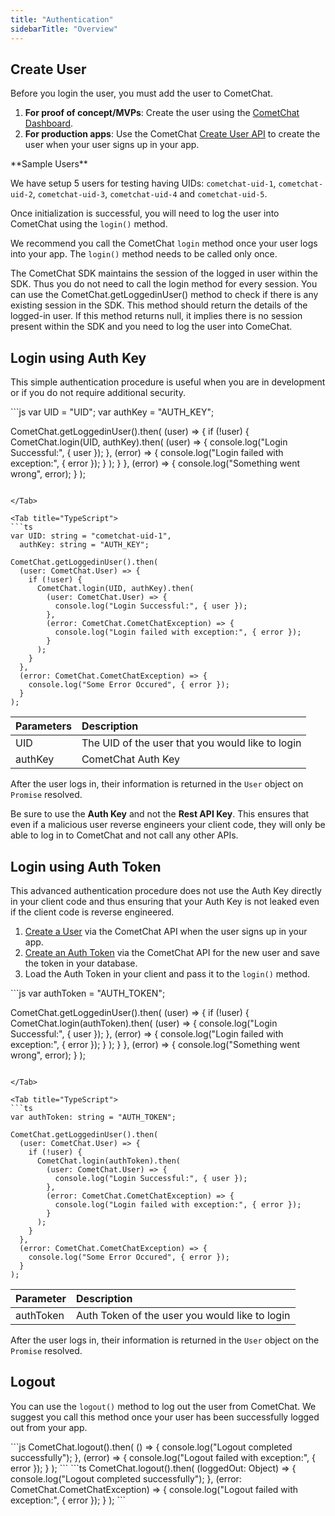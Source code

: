```yaml
---
title: "Authentication"
sidebarTitle: "Overview"
---
```




## Create User

Before you login the user, you must add the user to CometChat.

1. **For proof of concept/MVPs**: Create the user using the [CometChat Dashboard](https://app.cometchat.com).
2. **For production apps**: Use the CometChat [Create User API](https://api-explorer.cometchat.com/reference/creates-user) to create the user when your user signs up in your app.

<Note>
**Sample Users**

We have setup 5 users for testing having UIDs: `cometchat-uid-1`, `cometchat-uid-2`, `cometchat-uid-3`, `cometchat-uid-4` and `cometchat-uid-5`.

</Note>

Once initialization is successful, you will need to log the user into CometChat using the `login()` method.

We recommend you call the CometChat `login` method once your user logs into your app. The `login()` method needs to be called only once.

<Note>

The CometChat SDK maintains the session of the logged in user within the SDK. Thus you do not need to call the login method for every session. You can use the CometChat.getLoggedinUser() method to check if there is any existing session in the SDK. This method should return the details of the logged-in user. If this method returns null, it implies there is no session present within the SDK and you need to log the user into ComeChat.

</Note>

## Login using Auth Key

This simple authentication procedure is useful when you are in development or if you do not require additional security.

<Tabs>
<Tab title="JavaScript">
```js
var UID = "UID";
var authKey = "AUTH_KEY";

CometChat.getLoggedinUser().then(
  (user) => {
    if (!user) {
      CometChat.login(UID, authKey).then(
        (user) => {
          console.log("Login Successful:", { user });
        },
        (error) => {
          console.log("Login failed with exception:", { error });
        }
      );
    }
  },
  (error) => {
    console.log("Something went wrong", error);
  }
);
```

</Tab>

<Tab title="TypeScript">
```ts
var UID: string = "cometchat-uid-1",
  authKey: string = "AUTH_KEY";

CometChat.getLoggedinUser().then(
  (user: CometChat.User) => {
    if (!user) {
      CometChat.login(UID, authKey).then(
        (user: CometChat.User) => {
          console.log("Login Successful:", { user });
        },
        (error: CometChat.CometChatException) => {
          console.log("Login failed with exception:", { error });
        }
      );
    }
  },
  (error: CometChat.CometChatException) => {
    console.log("Some Error Occured", { error });
  }
);
```

</Tab>

</Tabs>

| Parameters | Description                                      |
| :---------- | :------------------------------------------------ |
| UID        | The UID of the user that you would like to login |
| authKey    | CometChat Auth Key                               |

After the user logs in, their information is returned in the `User` object on `Promise` resolved.

<Warning>

Be sure to use the **Auth Key** and not the **Rest API Key**. This ensures that even if a malicious user reverse engineers your client code, they will only be able to log in to CometChat and not call any other APIs.

</Warning>

## Login using Auth Token

This advanced authentication procedure does not use the Auth Key directly in your client code and thus ensuring that your Auth Key is not leaked even if the client code is reverse engineered.

1. [Create a User](https://api-explorer.cometchat.com/reference/creates-user) via the CometChat API when the user signs up in your app.
2. [Create an Auth Token](https://api-explorer.cometchat.com/reference/create-authtoken) via the CometChat API for the new user and save the token in your database.
3. Load the Auth Token in your client and pass it to the `login()` method.

<Tabs>
<Tab title="JavaScript">
```js
var authToken = "AUTH_TOKEN";

CometChat.getLoggedinUser().then(
  (user) => {
    if (!user) {
      CometChat.login(authToken).then(
        (user) => {
          console.log("Login Successful:", { user });
        },
        (error) => {
          console.log("Login failed with exception:", { error });
        }
      );
    }
  },
  (error) => {
    console.log("Something went wrong", error);
  }
);
```

</Tab>

<Tab title="TypeScript">
```ts
var authToken: string = "AUTH_TOKEN";

CometChat.getLoggedinUser().then(
  (user: CometChat.User) => {
    if (!user) {
      CometChat.login(authToken).then(
        (user: CometChat.User) => {
          console.log("Login Successful:", { user });
        },
        (error: CometChat.CometChatException) => {
          console.log("Login failed with exception:", { error });
        }
      );
    }
  },
  (error: CometChat.CometChatException) => {
    console.log("Some Error Occured", { error });
  }
);
```

</Tab>

</Tabs>

| Parameter | Description                                    |
| :--------- | :---------------------------------------------- |
| authToken | Auth Token of the user you would like to login |

After the user logs in, their information is returned in the `User` object on the `Promise` resolved.

## Logout

You can use the `logout()` method to log out the user from CometChat. We suggest you call this method once your user has been successfully logged out from your app.

<Tabs>
<Tab title="JavaScript">
```js
CometChat.logout().then(
  () => {
    console.log("Logout completed successfully");
  },
  (error) => {
    console.log("Logout failed with exception:", { error });
  }
);
```

</Tab>

<Tab title="TypeScript">
```ts
CometChat.logout().then(
  (loggedOut: Object) => {
    console.log("Logout completed successfully");
  },
  (error: CometChat.CometChatException) => {
    console.log("Logout failed with exception:", { error });
  }
);
```

</Tab>

</Tabs>
